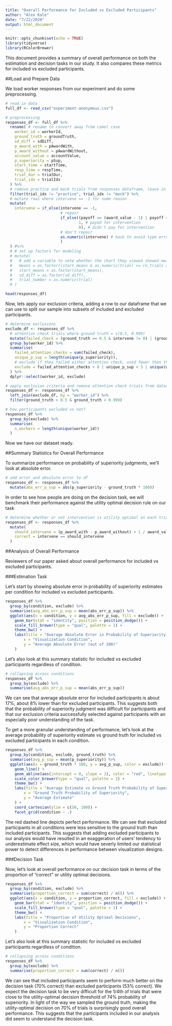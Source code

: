 ```yaml
---
title: "Overall Performance for Included vs Excluded Participants"
author: "Alex Kale"
date: "7/22/2020"
output: html_document
---
```


```r
knitr::opts_chunk$set(echo = TRUE)
library(tidyverse)
library(RColorBrewer)
```

This document provides a summary of overall performance on both the estimation and decision tasks in our study. It also compares these metrics for included vs excluded participants.

##Load and Prepare Data

We load worker responses from our experiment and do some preprocessing.

```r
# read in data 
full_df <- read_csv("experiment-anonymous.csv")

# preprocessing
responses_df <- full_df %>%
  rename( # rename to convert away from camel case
    worker_id = workerId,
    ground_truth = groundTruth,
    sd_diff = sdDiff,
    p_award_with = pAwardWith,
    p_award_without = pAwardWithout,
    account_value = accountValue,
    p_superiority = pSup,
    start_time = startTime,
    resp_time = respTime,
    trial_dur = trialDur,
    trial_idx = trialIdx
  ) %>%
  # remove practice and mock trials from responses dataframe, leave in full version
  filter(trial_idx != "practice", trial_idx != "mock") %>% 
  # mutate rows where intervene == -1 for some reason
  mutate(
    intervene = if_else(intervene == -1,
                        # repair
                        if_else((payoff == (award_value - 1) | payoff == -1),
                                1, # payed for intervention
                                0), # didn't pay for intervention
                        # don't repair
                        as.numeric(intervene) # hack to avoid type error
                        )
  ) #%>%
  # # set up factors for modeling
  # mutate(
  #   # add a variable to note whether the chart they viewed showed means
  #   means = as.factor((start_means & as.numeric(trial) <= (n_trials / 2)) | (!start_means & as.numeric(trial) > (n_trials / 2))),
  #   start_means = as.factor(start_means),
  #   sd_diff = as.factor(sd_diff),
  #   trial_number = as.numeric(trial)
  # )

head(responses_df)
```

Now, lets apply our exclusion criteria, adding a row to our dataframe that we can use to split our sample into subsets of included and excluded participants.

```r
# determine exclusions
exclude_df <- responses_df %>% 
  # attention check trials where ground truth = c(0.5, 0.999)
  mutate(failed_check = (ground_truth == 0.5 & intervene != 0) | (ground_truth == 0.999 & intervene != 1)) %>%
  group_by(worker_id) %>%
  summarise(
    failed_attention_checks = sum(failed_check),
    unique_p_sup = length(unique(p_superiority)),
    # exclude if they failed either attention check, used fewer than three levels of the response scale, or were one of four participants with too many missing responses to fit our models
    exclude = failed_attention_checks > 0 | unique_p_sup < 3 | unique(worker_id) %in% c("c488db75", "ce016e09", "f430e2e8", "c337674a")
  ) %>% 
  dplyr::select(worker_id, exclude)

# apply exclusion criteria and remove attention check trials from dataset
responses_df <- responses_df %>% 
  left_join(exclude_df, by = "worker_id") %>%
  filter(ground_truth > 0.5 & ground_truth < 0.999)

# how participants excluded vs not?
responses_df %>%
  group_by(exclude) %>%
  summarise(
    n_workers = length(unique(worker_id))
  )
```

Now we have our dataset ready.

##Summary Statistics for Overall Performance

To summarize performance on probability of superiority judgments, we'll look at absolute error.

```r
# add error and absolute error to df
responses_df <- responses_df %>%
  mutate(abs_err_p_sup = abs(p_superiority - ground_truth * 100))
```

In order to see how people are doing on the decision task, we will benchmark their performance against the utility optimal decision rule on our task

```r
# determine whether or not intervention is utility optimal on each trial
responses_df <- responses_df %>%
  mutate(
    should_intervene = (p_award_with - p_award_without) > 1 / award_value, # decision rule
    correct = intervene == should_intervene
  )
```

##Analysis of Overall Performance

Reviewers of our paper asked about overall performance for included vs excluded participants.

###Estimation Task

Let's start by showing absolute error in probability of superiority estimates per condition for included vs excluded participants.

```r
responses_df %>%
  group_by(condition, exclude) %>%
  summarise(avg_abs_err_p_sup = mean(abs_err_p_sup)) %>%
  ggplot(aes(x = condition, y = avg_abs_err_p_sup, fill = exclude)) +
    geom_bar(stat = "identity", position = position_dodge()) +
    scale_fill_brewer(type = "qual", palette = 1) +
    theme_bw() +
    labs(title = "Average Absolute Error in Probability of Superiority Estimates",
        x = "Visualization Condition",
        y = "Average Absolute Error (out of 100)"
    )
```

Let's also look at this summary statistic for included vs excluded participants regardless of condition.

```r
# collapsing across conditions
responses_df %>%
  group_by(exclude) %>%
  summarise(avg_abs_err_p_sup = mean(abs_err_p_sup))
```

We can see that average absolute error for included participants is about 17%, about 8% lower than for excluded participants. This suggests both that the probability of superiority judgment was difficult for participants and that our exclusion criteria successfully selected against participants with an especially poor understanding of the task.

To get a more granular understanding of performance, let's look at the average probability of superiority estimate vs ground truth for included vs excluded participants in each condition.

```r
responses_df %>%
  group_by(condition, exclude, ground_truth) %>%
  summarise(avg_p_sup = mean(p_superiority)) %>%
  ggplot(aes(x = ground_truth * 100, y = avg_p_sup, color = exclude)) +
    geom_line() +
    geom_abline(aes(intercept = 0, slope = 1), color = "red", linetype ="longdash") +
    scale_color_brewer(type = "qual", palette = 1) +
    theme_bw() +
    labs(title = "Average Estimate vs Ground Truth Probability of Superiority",
        x = "Ground Truth Probability of Superiority",
        y = "Average Estimate"
    ) +
    coord_cartesian(ylim = c(50, 100)) +
    facet_grid(condition ~ .)
```

The red dashed line depicts perfect performance. We can see that excluded participants in all conditions were less sensitive to the ground truth than included participants. This suggests that adding excluded participants to our analysis would have resulted in an exaggeration of users' tendency to underestimate effect size, which would have severly limited our statistical power to detect differences in performance between visualization designs.

###Decision Task

Now, let's look at overall performance on our decision task in terms of the proportion of "correct" or utility optimal decisions.

```r
responses_df %>%
  group_by(condition, exclude) %>%
  summarise(proportion_correct = sum(correct) / n()) %>%
  ggplot(aes(x = condition, y = proportion_correct, fill = exclude)) +
    geom_bar(stat = "identity", position = position_dodge()) +
    scale_fill_brewer(type = "qual", palette = 1) +
    theme_bw() +
    labs(title = "Proportion of Utility Optimal Decisions",
        x = "Visualization Condition",
        y = "Proportion Correct"
    )
```

Let's also look at this summary statistic for included vs excluded participants regardless of condition.

```r
# collapsing across conditions
responses_df %>%
  group_by(exclude) %>%
  summarise(proportion_correct = sum(correct) / n())
```

We can see that included participants seem to perform much better on the decision task (70% correct) than excluded participants (53% correct). We expect the decision task to be very difficult for the 1/4th of trials that were close to the utility-optimal decision threshold of 74% probability of superiority. In light of the way we sampled the ground truth, making the utility-optimal decision on 70% of trials is surprisingly good overall performance. This suggests that the participants included in our analysis did seem to understand the decision task.
